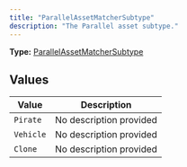 ```yaml
---
title: "ParallelAssetMatcherSubtype"
description: "The Parallel asset subtype."
---
```


**Type:** [ParallelAssetMatcherSubtype](/api-reference/types/parallelassetmatchersubtype)

## Values

| Value | Description |
|-------|-------------|
| `Pirate` | No description provided |
| `Vehicle` | No description provided |
| `Clone` | No description provided |

